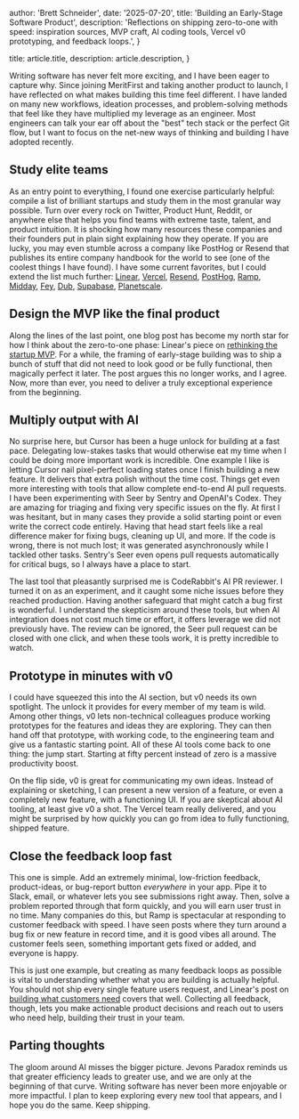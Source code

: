   author: 'Brett Schneider',
  date: '2025-07-20',
  title: 'Building an Early-Stage Software Product',
  description:
    'Reflections on shipping zero-to-one with speed: inspiration sources, MVP craft, AI coding tools, Vercel v0 prototyping, and feedback loops.',
}

  title: article.title,
  description: article.description,
}


Writing software has never felt more exciting, and I have been eager to capture
why. Since joining MeritFirst and taking another product to launch, I have
reflected on what makes building this time feel different. I have landed on many
new workflows, ideation processes, and problem-solving methods that feel like
they have multiplied my leverage as an engineer. Most engineers can talk your
ear off about the "best" tech stack or the perfect Git flow, but I want to focus
on the net-new ways of thinking and building I have adopted recently.

## Study elite teams

As an entry point to everything, I found one exercise particularly helpful:
compile a list of brilliant startups and study them in the most granular way
possible. Turn over every rock on Twitter, Product Hunt, Reddit, or anywhere
else that helps you find teams with extreme taste, talent, and product
intuition. It is shocking how many resources these companies and their founders
put in plain sight explaining how they operate. If you are lucky, you may even
stumble across a company like PostHog or Resend that publishes its entire
company handbook for the world to see (one of the coolest things I have found).
I have some current favorites, but I could extend the list much further:
[Linear](https://linear.app), [Vercel](https://vercel.com),
[Resend](https://resend.com), [PostHog](https://posthog.com),
[Ramp](https://ramp.com), [Midday](https://midday.ai), [Fey](https://fey.com),
[Dub](https://dub.sh), [Supabase](https://supabase.com),
[Planetscale](https://planetscale.com).

## Design the MVP like the final product

Along the lines of the last point, one blog post has become my north star for
how I think about the zero-to-one phase: Linear's piece on [rethinking the
startup
MVP](https://linear.app/blog/rethinking-the-startup-mvp-building-a-competitive-product).
For a while, the framing of early-stage building was to ship a bunch of stuff
that did not need to look good or be fully functional, then magically perfect it
later. The post argues this no longer works, and I agree. Now, more than ever,
you need to deliver a truly exceptional experience from the beginning.

## Multiply output with AI

No surprise here, but Cursor has been a huge unlock for building at a fast pace.
Delegating low-stakes tasks that would otherwise eat my time when I could be
doing more important work is incredible. One example I like is letting Cursor
nail pixel-perfect loading states once I finish building a new feature. It
delivers that extra polish without the time cost. Things get even more
interesting with tools that allow complete end-to-end AI pull requests. I have
been experimenting with Seer by Sentry and OpenAI's Codex. They are amazing for
triaging and fixing very specific issues on the fly. At first I was hesitant,
but in many cases they provide a solid starting point or even write the correct
code entirely. Having that head start feels like a real difference maker for
fixing bugs, cleaning up UI, and more. If the code is wrong, there is not much
lost; it was generated asynchronously while I tackled other tasks. Sentry's Seer
even opens pull requests automatically for critical bugs, so I always have a
place to start.

The last tool that pleasantly surprised me is CodeRabbit's AI PR reviewer. I
turned it on as an experiment, and it caught some niche issues before they
reached production. Having another safeguard that might catch a bug first is
wonderful. I understand the skepticism around these tools, but when AI
integration does not cost much time or effort, it offers leverage we did not
previously have. The review can be ignored, the Seer pull request can be closed
with one click, and when these tools work, it is pretty incredible to watch.

## Prototype in minutes with v0

I could have squeezed this into the AI section, but v0 needs its own spotlight.
The unlock it provides for every member of my team is wild. Among other things,
v0 lets non-technical colleagues produce working prototypes for the features and
ideas they are exploring. They can then hand off that prototype, with working
code, to the engineering team and give us a fantastic starting point. All of
these AI tools come back to one thing: the jump start. Starting at fifty percent
instead of zero is a massive productivity boost.

On the flip side, v0 is great for communicating my own ideas. Instead of
explaining or sketching, I can present a new version of a feature, or even a
completely new feature, with a functioning UI. If you are skeptical about AI
tooling, at least give v0 a shot. The Vercel team really delivered, and you
might be surprised by how quickly you can go from idea to fully functioning,
shipped feature.

## Close the feedback loop fast

This one is simple. Add an extremely minimal, low-friction feedback,
product-ideas, or bug-report button _everywhere_ in your app. Pipe it to Slack,
email, or whatever lets you see submissions right away. Then, solve a problem
reported through that form quickly, and you will earn user trust in no time.
Many companies do this, but Ramp is spectacular at responding to customer
feedback with speed. I have seen posts where they turn around a bug fix or new
feature in record time, and it is good vibes all around. The customer feels
seen, something important gets fixed or added, and everyone is happy.

This is just one example, but creating as many feedback loops as possible is
vital to understanding whether what you are building is actually helpful. You
should not ship every single feature users request, and Linear's post on
[building what customers
need](https://linear.app/blog/building-what-customers-need) covers that well.
Collecting all feedback, though, lets you make actionable product decisions and
reach out to users who need help, building their trust in your team.

## Parting thoughts

The gloom around AI misses the bigger picture. Jevons Paradox reminds us that
greater efficiency leads to greater use, and we are only at the beginning of
that curve. Writing software has never been more enjoyable or more impactful. I
plan to keep exploring every new tool that appears, and I hope you do the same.
Keep shipping.
